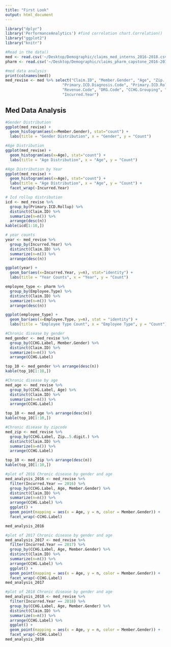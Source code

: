 ```yaml
---
title: "First Look"
output: html_document
---
```


```r
library("dplyr")
library('PerformanceAnalytics') #find correlation chart.Correlation()
library("ggplot2")
library("knitr")

#Read in the data()
med <- read.csv('~/Desktop/Demographic/claims_med_interns_2016-2018.csv')
pharm <- read.csv('~/Desktop/Demographic/claims_pharm_capstone_2016-2018.csv')

#med data analysis
print(colnames(med))
med_revise <- med %>% select("Claim.ID", "Member.Gender", "Age", "Zip..5.digit.", 
                         "Primary.ICD.Diagnosis.Code", "Primary.ICD.Rollup",
                         "Revenue.Code", "DRG.Code", "CCHG.Grouping", "CCHG.Label",
                         "Incurred.Year")
```

## Med Data Analysis
```r
#Gender Distribution
ggplot(med_revise) + 
  geom_histogram(aes(x=Member.Gender), stat="count") +
  labs(title = "Gender Distribution", x = "Gender", y = "Count")
```

```r
#Age Distribution
ggplot(med_revise) + 
  geom_histogram(aes(x=Age), stat="count") +
  labs(title = "Age Distribution", x = "Age", y = "Count")
```

```r
#Age Distribution by Year
ggplot(med_revise) + 
  geom_histogram(aes(x=Age), stat="count") +
  labs(title = "Age Distribution", x = "Age", y = "Count") +
  facet_wrap(~Incurred.Year)
```

```r
# Icd rollup distribution
icd <- med_revise %>% 
  group_by(Primary.ICD.Rollup) %>% 
  distinct(Claim.ID) %>% 
  summarize(n=n()) %>% 
  arrange(desc(n))
kable(icd[1:10,])
```

```r
# year counts
year <- med_revise %>% 
  group_by(Incurred.Year) %>% 
  distinct(Claim.ID) %>% 
  summarize(n=n()) %>% 
  arrange(desc(n))

ggplot(year) + 
  geom_bar(aes(x=Incurred.Year, y=n), stat="identity") +
  labs(title = "Year Counts", x = "Year", y = "Count")
```

```r
employee_type <- pharm %>% 
  group_by(Employee.Type) %>% 
  distinct(Claim.ID) %>% 
  summarize(n=n()) %>% 
  arrange(desc(n))

ggplot(employee_type) + 
  geom_bar(aes(x=Employee.Type, y=n), stat = "identity") +
  labs(title = "Employee Type Count", x = "Employee Type", y = "Count")
```

```r
#Chronic disease by gender
med_gender <- med_revise %>% 
  group_by(CCHG.Label, Member.Gender) %>% 
  distinct(Claim.ID) %>% 
  summarize(n=n()) %>% 
  arrange(CCHG.Label)

top_10 <- med_gender %>% arrange(desc(n))
kable(top_10[1:10,])
```

```r
#Chronic disease by age
med_age <- med_revise %>% 
  group_by(CCHG.Label, Age) %>% 
  distinct(Claim.ID) %>% 
  summarize(n=n()) %>% 
  arrange(CCHG.Label)

top_10 <- med_age %>% arrange(desc(n))
kable(top_10[1:10,])
```

```r
#Chronic disease by zipcode
med_zip <- med_revise %>% 
  group_by(CCHG.Label, Zip..5.digit.) %>% 
  distinct(Claim.ID) %>% 
  summarize(n=n()) %>% 
  arrange(CCHG.Label)

top_10 <- med_zip %>% arrange(desc(n))
kable(top_10[1:10,])
```

```r
#plot of 2016 Chronic disease by gender and age
med_analysis_2016 <- med_revise %>% 
  filter(Incurred.Year == 2016) %>% 
  group_by(CCHG.Label, Age, Member.Gender) %>% 
  distinct(Claim.ID) %>% 
  summarize(n=n()) %>% 
  arrange(CCHG.Label) %>% 
  ggplot() +
  geom_point(mapping = aes(x = Age, y = n, color = Member.Gender)) +
  facet_wrap(~CCHG.Label)

med_analysis_2016
```

```r
#plot of 2017 Chronic disease by gender and age
med_analysis_2017 <- med_revise %>% 
  filter(Incurred.Year == 2017) %>% 
  group_by(CCHG.Label, Age, Member.Gender) %>% 
  distinct(Claim.ID) %>% 
  summarize(n=n()) %>% 
  arrange(CCHG.Label) %>% 
  ggplot() +
  geom_point(mapping = aes(x = Age, y = n, color = Member.Gender)) +
  facet_wrap(~CCHG.Label)
med_analysis_2017
```

```r
#plot of 2018 Chronic disease by gender and age
med_analysis_2018 <- med_revise %>% 
  filter(Incurred.Year == 2018) %>% 
  group_by(CCHG.Label, Age, Member.Gender) %>% 
  distinct(Claim.ID) %>% 
  summarize(n=n()) %>% 
  arrange(CCHG.Label) %>% 
  ggplot() +
  geom_point(mapping = aes(x = Age, y = n, color = Member.Gender)) +
  facet_wrap(~CCHG.Label)
med_analysis_2018
```
